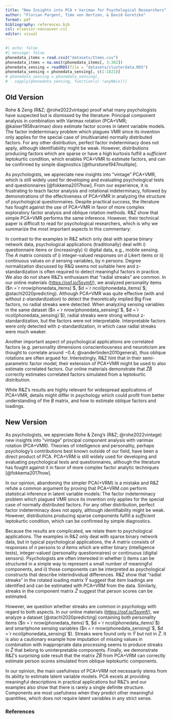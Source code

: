 ```yaml
---
title: "New Insights into PCA + Varimax for Psychological Researchers"
author: "Florian Pargent, Timo von Oertzen, & David Goretzko"
format: pdf
bibliography: references.bib
csl: elsevier-vancouver.csl
editor: visual
---
```


```r
#| echo: false
#| message: false
phonedata_items = read.csv2("datasets/Items.csv")
phonedata_items = na.omit(phonedata_items[, 3:302])
phonedata_sensing = readRDS(file = "datasets/clusterdata.RDS")
phonedata_sensing = phonedata_sensing[, c(1:1821)]
# phonedata_sensing = phonedata_sensing[, 
#   sapply(phonedata_sensing, function(x) !anyNA(x))]
```

## Old Version

Rohe & Zeng (R&Z; @rohe2022vintage) proof what many psychologists have suspected but is dismissed by the literature: Principal component analysis in combination with Varimax rotation (PCA+VMR\; @kaiser1958varimax) *does* estimate factor scores in latent variable models. The factor indeterminacy problem which plagues VMR since its invention only applies for the special case of (multivariate) normally distributed factors. For any other distribution, perfect factor indeterminacy does not apply, although identifiability might be weak. However, distributions producing factors which are sparse or have a high kurtosis fulfill a *sufficient* leptokurtic condition, which enables PCA+VMR to estimate factors, and can be confirmed by simple diagnostics [@thurstone1947multiple].

As psychologists, we appreciate new insights into “vintage” PCA+VMR, which is still widely used for developing and evaluating psychological tests and questionnaires [@fokkema2017how]. From our experience, it is frustrating to teach factor analysis and rotational indeterminacy, followed by demonstrations of the effectiveness of PCA+VMR in analyzing the structure of psychological questionnaires. Despite practical success, the literature has fought against the use of PCA+VMR in favor of more complex exploratory factor analysis and oblique rotation methods. R&Z show that simple PCA+VMR performs the same inference. However, their technical paper is difficult to read for psychological researchers, which is why we summarize the most important aspects in this commentary:

In contrast to the examples in R&Z which only deal with sparse binary network data, psychological applications (traditionally) deal with i) questionnaire items or (increasingly) ii) digital data, e.g., mobile sensing. The $A$ matrix consists of i) integer-valued responses on $d$ Likert items or ii) continuous values on $d$ sensing variables, by $n$ persons. Degree normalization discussed by R&Q seems not suitable here and z-standardization is often required to detect meaningful factors in practice. We also do not share R&Z’s enthusiasm that "radial streaks" are common. In our online materials (<https://osf.io/5symf/>), we analyzed personality items ($n =`r nrow(phonedata_items)`$, $d =`r ncol(phonedata_items)`$; @stachl2020predicting). Although PCA+VMR was quite effective (with and without z-standardization) to detect the theoretically implied Big Five factors, no radial streaks were detected. When analyzing sensing variables in the same dataset ($n =`r nrow(phonedata_sensing)`$, $d =`r ncol(phonedata_sensing)`$), radial streaks were strong without z-standardization, but the factors were not interpretable. Interpretable factors were only detected with z-standardization, in which case radial streaks were much weaker.

Another important aspect of psychological applications are correlated factors (e.g. personality dimensions conscientiousness and neuroticism are thought to correlate around $-0.4$; @vanderlinden2010general), thus oblique rotations are often argued for. Interestingly, R&Z hint that in their semi-parametric factor model, their extension of PCA+VMR might be used to also estimate correlated factors. Our online materials demonstrate that $\hat{Z}\hat{B}$ correctly estimates correlated factors simulated from a leptokurtic distribution.

While R&Z’s results are highly relevant for widespread applications of PCA+VMR, details might differ in psychology which could profit from better understanding of the $B$ matrix, and how to estimate oblique factors and loadings.

## New Version

As psychologists, we appreciate Rohe & Zeng's (R&Z; @rohe2022vintage) new insights into “vintage” principal component analysis with varimax rotation (PCA+VMR).
Theories of intelligence and personality, perhaps psychology's contributions best known outside of our field, have been a direct product of PCA.
PCA+VRM is still widely used for developing and evaluating psychological tests and questionnaires, although the literature has fought against it in favor of more complex factor analytic techniques [@fokkema2017how].

In our opinion, abandoning the simpler PCA(+VRM) is a mistake and R&Z refute a common argument by proving that PCA+VRM *can* perform statistical inference in latent variable models:
The factor indeterminacy problem which plagued VMR since its invention only applies for the special case of normally distributed factors.
For any other distribution, perfect factor indeterminacy does not apply, although identifiability might be weak.
However, distributions producing sparse components fulfill a *sufficient* leptokurtic condition, which can be confirmed by simple diagnostics.

Because the results are complicated, we relate them to psychological applications.
The examples in R&Z only deal with sparse binary network data, but in typical psychological applications, the $A$ matrix consists of responses of $n$ persons to $d$ items which are either binary (intelligence tests), integer-valued (personality questionnaires) or continuous (digital sensors).
Psychologists are often interested in whether i) items can be structured in a simple way to represent a small number of meaningful components, and ii) those components can be interpreted as psychological constructs that describe interindividual differences.
R&Z show that "radial streaks" in the rotated loading matrix $\hat{Y}$ suggest that item loadings are identified and can be estimated with PCA+VRM from the data.
Similarly, streaks in the component matrix $\hat{Z}$ suggest that person scores can be estimated.

However, we question whether streaks are common in psychology with regard to both aspects.
<!-- Test and questionnaire items are traditionally designed to measure only a single component, so "simple structure" reflected by streaks in $\hat{Y}$ might be expected. -->
<!-- Psychological constructs are often conceptualized as roughly normally distributed, so streaks in $\hat{Z}$ seem more questionable. -->
In our online materials (<https://osf.io/5symf/>), we analyze a dataset [@stachl2020predicting] containing both personality items ($n =`r nrow(phonedata_items)`$, $d =`r ncol(phonedata_items)`$) and smartphone sensing variables ($n =`r nrow(phonedata_sensing)`$, $d =`r ncol(phonedata_sensing)`$).
Streaks were found only in $\hat{Y}$ but not in $\hat{Z}$.
It is also a cautionary example how imputation of missing values in combination with inappropriate data processing seems to produce streaks in $\hat{Z}$ that belong to uninterpretable components.
<!-- Degree normalization as discussed in R&Q is not suitable for many psychological datasets and other procedures like z-standardization are often required to detect meaningful factors. -->
Finally, we demonstrate R&Z's surprising side result that the matrix $\hat{Z}\hat{B}$ from PCA+VRM can correctly estimate person scores simulated from oblique leptokurtic components.
<!-- Finally, we demonstrate R&Z's surprising side result that PCA+VRM can sometimes correctly estimate correlated person scores. -->

<!-- Although R&Z proof that latent variable models sometimes could be estimated by PCA+VRM, the method not necessarily has its main use in this way. -->
In our opinion, the main usefulness of PCA+VRM not necessarily stems from its ability to estimate latent variable models.
PCA excels at providing meaningful descriptions in practical applications but R&Z's and our examples also show that there is rarely a single definite structure.
<!-- We think that components' main usefulness stems from their ability to predict or explain other meaningful quantities, which does not require any latent variables in a strict sense. -->
Components are most usefulness when they predict other meaningful quantities, which does not require latent variables in any strict sense.

### References

::: {#refs}
:::
